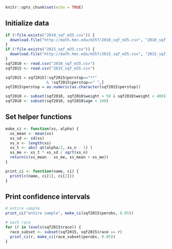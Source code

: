 
```r
knitr::opts_chunk$set(echo = TRUE)
```

## Initialize data

```r
if (!file.exists("2010_sqf_m35.csv")) {
  download.file("http://math.hmc.edu/m35f/2010_sqf_m35.csv", "2010_sqf_m35.csv")
}
if (!file.exists("2015_sqf_m35.csv")) {
  download.file("http://math.hmc.edu/m35f/2015_sqf_m35.csv", "2015_sqf_m35.csv")
}
sqf2010 <- read.csv("2010_sqf_m35.csv")
sqf2015 <- read.csv("2015_sqf_m35.csv")

sqf2015 = sqf2015[!sqf2015$perstop=="**"
                  & !sqf2015$perstop==" ",]
sqf2015$perstop = as.numeric(as.character(sqf2015$perstop))

sqf2010 <- subset(sqf2010, sqf2010$weight > 50 & sqf2010$weight < 400)
sqf2010 <- subset(sqf2010, sqf2010$age < 100)
```

## Set helper functions

```r
make_ci <- function(xs, alpha) {
  xs_mean <- mean(xs)
  xs_sd <- sd(xs)
  xs_n <- length(xs)
  xs_t <- abs( qt(alpha/2, xs_n - 1) )
  xs_me <- xs_t * xs_sd / sqrt(xs_n)
  return(c(xs_mean - xs_me, xs_mean + xs_me))
}

print_ci <- function(name, ci) {
  print(c(name, ci[1], ci[2]))
}
```

## Print confidence intervals

```r
# entire sample
print_ci("entire sample", make_ci(sqf2015$perobs, 0.05))

# each race
for (r in levels(sqf2015$race)) {
  race_subset <- subset(sqf2015, sqf2015$race == r)
  print_ci(r, make_ci(race_subset$perobs, 0.05))
}
```
